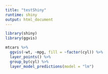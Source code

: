 ```yaml
---
title: "testShiny"
runtime: shiny
output: html_document
---
```


```r

library(shiny)
library(ggvis)

mtcars %>% 
  ggvis(~wt, ~mpg, fill = ~factor(cyl)) %>% 
  layer_points() %>% 
  group_by(cyl) %>% 
  layer_model_predictions(model = "lm")

```

